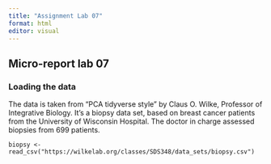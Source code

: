 ```yaml
---
title: "Assignment Lab 07"
format: html
editor: visual
---
```


## Micro-report lab 07

### Loading the data

The data is taken from “PCA tidyverse style” by Claus O. Wilke, Professor of Integrative Biology. It's a biopsy data set, based on breast cancer patients from the University of Wisconsin Hospital. The doctor in charge assessed biopsies from 699 patients.

```         
biopsy <- read_csv("https://wilkelab.org/classes/SDS348/data_sets/biopsy.csv")
```

```         
```
